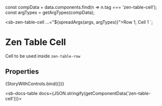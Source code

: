 
const compData = data.components.find(n => n.tag === 'zen-table-cell');
const argTypes = getArgTypes(compData);

<Meta title="Lists/Table/Table Cell" component="zen-table-cell" argTypes={argTypes} />

  <sb-zen-table-cell ...="${spreadArgs(args, argTypes)}">Row 1, Cell 1</sb-zen-table-cell>
`;

# Zen Table Cell

Cell to be used inside `zen-table-row`

## Properties

<Canvas>
  <Story
    name="default"
    args={{
      ...getDefaultArgs(argTypes),
      $selectable: true,
    }}
  >
    {StoryWithControls.bind({})}
  </Story>
</Canvas>

<ArgsTable story="default" />

<sb-docs-table docs={JSON.stringify(getComponentData('zen-table-cell'))}></sb-docs-table>

